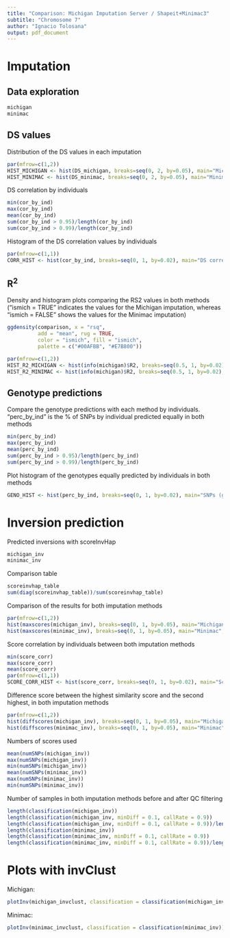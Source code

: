 ```yaml
---
title: "Comparison: Michigan Imputation Server / Shapeit+Minimac3"
subtitle: "Chromosome 7"
author: "Ignacio Tolosana"
output: pdf_document
---
```


# Imputation

## Data exploration
```r
michigan
minimac
```


## DS values
Distribution of the DS values in each imputation
```r
par(mfrow=c(1,2))
HIST_MICHIGAN <- hist(DS_michigan, breaks=seq(0, 2, by=0.05), main="Michigan Imputation Server", xlab="DS values")
HIST_MINIMAC <- hist(DS_minimac, breaks=seq(0, 2, by=0.05), main="Minimac3", xlab="DS values")
```


DS correlation by individuals
```r
min(cor_by_ind)
max(cor_by_ind)
mean(cor_by_ind)
sum(cor_by_ind > 0.95)/length(cor_by_ind)
sum(cor_by_ind > 0.99)/length(cor_by_ind)
```


Histogram of the DS correlation values by individuals
```r
par(mfrow=c(1,1))
CORR_HIST <- hist(cor_by_ind, breaks=seq(0, 1, by=0.02), main="DS correlation values by individuals", xlab="DS correlation")
```


## R^2^

Density and histogram plots comparing the RS2 values in both methods ("ismich = TRUE" indicates the values for the Michigan imputation, whereas "ismich = FALSE" shows the values for the Minimac imputation)
```r
ggdensity(comparison, x = "rsq",
          add = "mean", rug = TRUE,
          color = "ismich", fill = "ismich",
          palette = c("#00AFBB", "#E7B800"))

par(mfrow=c(1,2))
HIST_R2_MICHIGAN <- hist(info(michigan)$R2, breaks=seq(0.5, 1, by=0.02), main="Michigan", xlab="R2")
HIST_R2_MINIMAC <- hist(info(michigan)$R2, breaks=seq(0.5, 1, by=0.02), main="Minimac3", xlab="R2")
```


## Genotype predictions

Compare the genotype predictions with each method by individuals. "perc_by_ind" is the % of SNPs by individual predicted equally in both methods
```r
min(perc_by_ind)
max(perc_by_ind)
mean(perc_by_ind)
sum(perc_by_ind > 0.95)/length(perc_by_ind)
sum(perc_by_ind > 0.99)/length(perc_by_ind)
```


Plot histogram of the genotypes equally predicted by individuals in both methods
```r
GENO_HIST <- hist(perc_by_ind, breaks=seq(0, 1, by=0.02), main="SNPs (genotypes) equally predicted with Michigan and Minimac3", xlab="% of equally predicted genotypes")
```



# Inversion prediction

Predicted inversions with scoreInvHap
```r
michigan_inv
minimac_inv
```

Comparison table
```r
scoreinvhap_table
sum(diag(scoreinvhap_table))/sum(scoreinvhap_table)
```


Comparison of the results for both imputation methods
```r
par(mfrow=c(1,2))
hist(maxscores(michigan_inv), breaks=seq(0, 1, by=0.05), main="Michigan", xlab="Maxscores")
hist(maxscores(minimac_inv), breaks=seq(0, 1, by=0.05), main="Minimac", xlab="Maxscores")
```

Score correlation by individuals between both imputation methods
```r
min(score_corr)
max(score_corr)
mean(score_corr)
par(mfrow=c(1,1))
SCORE_CORR_HIST <- hist(score_corr, breaks=seq(0, 1, by=0.02), main="Score correlation by individuals", xlab="Score correlation")
```

Difference score between the highest similarity score and the second highest, in both imputation methods
```r
par(mfrow=c(1,2))
hist(diffscores(michigan_inv), breaks=seq(0, 1, by=0.05), main="Michigan", xlab="Difference score")
hist(diffscores(minimac_inv), breaks=seq(0, 1, by=0.05), main="Minimac", xlab="Difference score")
```

Numbers of scores used
```r
mean(numSNPs(michigan_inv))
max(numSNPs(michigan_inv))
min(numSNPs(michigan_inv))
mean(numSNPs(minimac_inv))
max(numSNPs(minimac_inv))
min(numSNPs(minimac_inv))
```

Number of samples in both imputation methods before and after QC filtering
```r
length(classification(michigan_inv))
length(classification(michigan_inv, minDiff = 0.1, callRate = 0.9))
length(classification(michigan_inv, minDiff = 0.1, callRate = 0.9))/length(classification(michigan_inv))
length(classification(minimac_inv))
length(classification(minimac_inv, minDiff = 0.1, callRate = 0.9))
length(classification(minimac_inv, minDiff = 0.1, callRate = 0.9))/length(classification(minimac_inv))
```

# Plots with invClust
Michigan:
```r
plotInv(michigan_invclust, classification = classification(michigan_inv))
```

Minimac:
```r
plotInv(minimac_invclust, classification = classification(minimac_inv))
```

